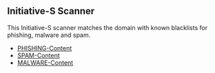 == Initiative-S Scanner ==


This Initiative-S scanner matches the domain with known blacklists for phishing, malware and spam.

* [[Phishing-Content/EN|PHISHING-Content]]
* [[Spam-Content/EN|SPAM-Content]]
* [[Malware-Content/EN|MALWARE-Content]]
